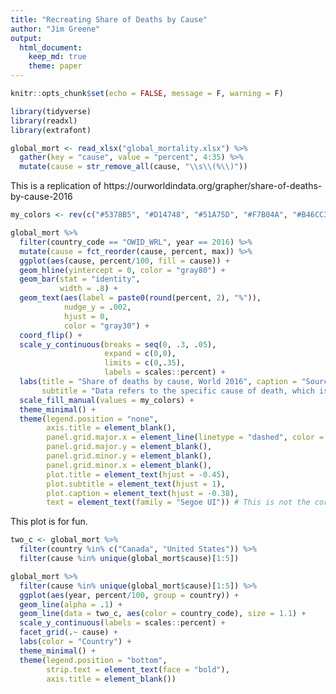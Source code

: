 ---
title: "Recreating Share of Deaths by Cause"
author: "Jim Greene"
output:
  html_document:
    keep_md: true
    theme: paper
---

```{r setup, include=FALSE}
knitr::opts_chunk$set(echo = FALSE, message = F, warning = F)
```


```{r}
library(tidyverse)
library(readxl)
library(extrafont)
```

```{r}
global_mort <- read_xlsx("global_mortality.xlsx") %>% 
  gather(key = "cause", value = "percent", 4:35) %>% 
  mutate(cause = str_remove_all(cause, "\\s\\(%\\)"))
```

This is a replication of https://ourworldindata.org/grapher/share-of-deaths-by-cause-2016
```{r, fig.width = 10, fig.height = 6}
my_colors <- rev(c("#5378B5", "#D14748", "#51A75D", "#F7B04A", "#B46CC3", "#4AA3A9", "#E9524E", "#ACD39C", "#FEDB60", "#BC8CBC", "#91CFD5", "#E9524E", "#80BF58", "#F19272", "#D59FC6", "#75C192", "#939494", "#FCED9E", "#ACD39C", "#D5D448", "#71999F", "#A34952", "#E35A7B", "#E04561", "#EC8580", "#F9C5A0", "#E9A48F", "#D8837D", "#D4A9A6", "#D5D5D5", "#D5B4A5", "#D8B4A2"))

global_mort %>% 
  filter(country_code == "OWID_WRL", year == 2016) %>% 
  mutate(cause = fct_reorder(cause, percent, max)) %>% 
  ggplot(aes(cause, percent/100, fill = cause)) +
  geom_hline(yintercept = 0, color = "gray80") +
  geom_bar(stat = "identity",
           width = .8) +
  geom_text(aes(label = paste0(round(percent, 2), "%")),
            nudge_y = .002,
            hjust = 0,
            color = "gray30") +
  coord_flip() +
  scale_y_continuous(breaks = seq(0, .3, .05), 
                     expand = c(0,0), 
                     limits = c(0,.35), 
                     labels = scales::percent) +
  labs(title = "Share of deaths by cause, World 2016", caption = "Source : IHME, Global Burden of Dissease",
       subtitle = "Data refers to the specific cause of death, which is distinguished from risk factors for death, such as air pollution, diet and other lifestyle factors.\nThis is shown by cause of death as the percentage of total deaths.                                                                                                                                ") + # Spaces are a hacky way to get this to work.
  scale_fill_manual(values = my_colors) +
  theme_minimal() +
  theme(legend.position = "none", 
        axis.title = element_blank(), 
        panel.grid.major.x = element_line(linetype = "dashed", color = "gray80"), 
        panel.grid.major.y = element_blank(),
        panel.grid.minor.y = element_blank(), 
        panel.grid.minor.x = element_blank(), 
        plot.title = element_text(hjust = -0.45),
        plot.subtitle = element_text(hjust = 1),
        plot.caption = element_text(hjust = -0.38),
        text = element_text(family = "Segoe UI")) # This is not the correct font, but it looks better than when I use Arial.
```


This plot is for fun.
```{r, fig.width = 10}
two_c <- global_mort %>% 
  filter(country %in% c("Canada", "United States")) %>% 
  filter(cause %in% unique(global_mort$cause)[1:5])

global_mort %>% 
  filter(cause %in% unique(global_mort$cause)[1:5]) %>% 
  ggplot(aes(year, percent/100, group = country)) +
  geom_line(alpha = .1) +
  geom_line(data = two_c, aes(color = country_code), size = 1.1) +
  scale_y_continuous(labels = scales::percent) +
  facet_grid(.~ cause) + 
  labs(color = "Country") +
  theme_minimal() +
  theme(legend.position = "bottom", 
        strip.text = element_text(face = "bold"),
        axis.title = element_blank())
```